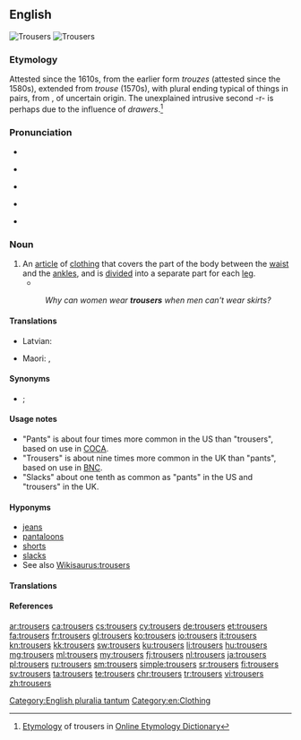 ==English==
{{wikipedia}}
[[Image:Overzeas longpocket jeans.jpg|thumb|Trousers]]
[[Image:Trousers.jpg|thumb|Trousers]]

===Etymology===
Attested since the 1610s, from the earlier form ''trouzes'' (attested since the 1580s), extended from ''trouse'' (1570s), with plural ending typical of things in pairs, from {{etyl|mga|en}} {{term|triubhas||close-fitting shorts|lang=mga}}, of uncertain origin. The unexplained intrusive second -r- is perhaps due to the influence of ''drawers''.<ref>[http://www.etymonline.com/index.php?term=trousers Etymology] of trousers in [[:w:Online Etymology Dictionary|Online Etymology Dictionary]]</ref>

===Pronunciation===
* {{audio|En-au-trousers.ogg|Audio (AUS)|lang=en}}
* {{a|UK}} {{IPA|/ˈtɹaʊzəz/}}
* {{audio|En-uk-trousers.ogg|Audio (UK)|lang=en}}
* {{a|US}} {{IPA|/ˈtɹaʊzɚz/}}
* {{audio|en-us-trousers.ogg|Audio (US)|lang=en}}

===Noun===
{{en-plural noun}}

# An [[article]] of [[clothing]] that covers the part of the body between the [[waist]] and the [[ankle]]s, and is [[divide]]d into a separate part for each [[leg]].
#* {{RQ:Wodehouse Offing|XIX|The effect the apparition had on me was to make me start violently, and we all know what happens when you start violently while holding a full cup of tea. The contents of mine flew through the air and came to rest on the '''trousers''' of Aubrey Upjohn, MA, moistening them to no little extent. Indeed, it would scarcely be distorting the facts to say that he was now not so much wearing '''trousers''' as wearing tea. [...] “I see you have not changed since you were with me at Malvern House,” he said in an extremely nasty voice, dabbing at the '''trousers''' with a handkerchief. [...] “Frightfully sorry,” I said. “Too late to be sorry now. A new pair of '''trousers''' ruined. It is doubtful if anything can remove the stain of tea from white flannel.”}}
#: ''Why can women wear '''trousers''' when men can't wear skirts?''

====Translations====
{{trans-top|article of clothing for the lower body}}
* Latvian: {{t|lv|bikses|f-p}}
{{trans-mid}}
* Maori: {{t|mi|tarau}}, {{t|mi|tarautete}}
{{trans-bottom}}

====Synonyms====
* {{sense|article of clothing}} {{l/en|pants}} {{qualifier|mainly US}}; {{l/en|strides}} {{qualifier|Australia}}

====Usage notes====
* "Pants" is about four times more common in the US than "trousers", based on use in [[COCA]].
* "Trousers" is about nine times more common in the UK than "pants", based on use in [[BNC]].
* "Slacks" about one tenth as common as "pants" in the US and "trousers" in the UK.

====Hyponyms====
* [[jeans]]
* [[pantaloons]]
* [[shorts]]
* [[slacks]]
* See also [[Wikisaurus:trousers]]

====Translations====
{{trans-see|pants}}

====References====
<references/>

[[Category:English pluralia tantum]]
[[Category:en:Clothing]]

[[ar:trousers]]
[[ca:trousers]]
[[cs:trousers]]
[[cy:trousers]]
[[de:trousers]]
[[et:trousers]]
[[fa:trousers]]
[[fr:trousers]]
[[gl:trousers]]
[[ko:trousers]]
[[io:trousers]]
[[it:trousers]]
[[kn:trousers]]
[[kk:trousers]]
[[sw:trousers]]
[[ku:trousers]]
[[li:trousers]]
[[hu:trousers]]
[[mg:trousers]]
[[ml:trousers]]
[[my:trousers]]
[[fj:trousers]]
[[nl:trousers]]
[[ja:trousers]]
[[pl:trousers]]
[[ru:trousers]]
[[sm:trousers]]
[[simple:trousers]]
[[sr:trousers]]
[[fi:trousers]]
[[sv:trousers]]
[[ta:trousers]]
[[te:trousers]]
[[chr:trousers]]
[[tr:trousers]]
[[vi:trousers]]
[[zh:trousers]]